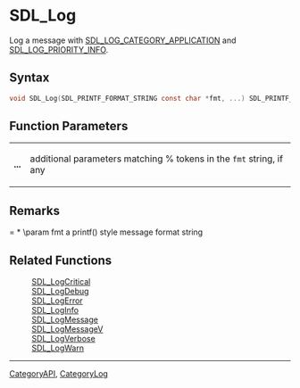 = SDL_Log =

Log a message with [[SDL_LOG_CATEGORY_APPLICATION]] and [[SDL_LOG_PRIORITY_INFO]].

== Syntax ==

<syntaxhighlight lang='c'>
void SDL_Log(SDL_PRINTF_FORMAT_STRING const char *fmt, ...) SDL_PRINTF_VARARG_FUNC(1);
</syntaxhighlight>

== Function Parameters ==

{|
|'''...'''
|additional parameters matching % tokens in the <code>fmt</code> string, if any
|}

== Remarks ==

= * \param fmt a printf() style message format string

== Related Functions ==

:[[SDL_LogCritical]]
:[[SDL_LogDebug]]
:[[SDL_LogError]]
:[[SDL_LogInfo]]
:[[SDL_LogMessage]]
:[[SDL_LogMessageV]]
:[[SDL_LogVerbose]]
:[[SDL_LogWarn]]

----
[[CategoryAPI]], [[CategoryLog]]


